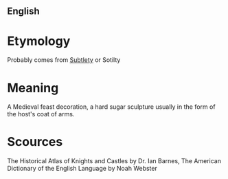==English==

=Etymology=
Probably comes from [[Subtlety]] or Sotilty

=Meaning=
A Medieval feast decoration, a hard sugar sculpture usually in the form of the host's coat of arms.

=Scources=
The Historical Atlas of Knights and Castles by Dr. Ian Barnes,
The American Dictionary of the English Language by Noah Webster